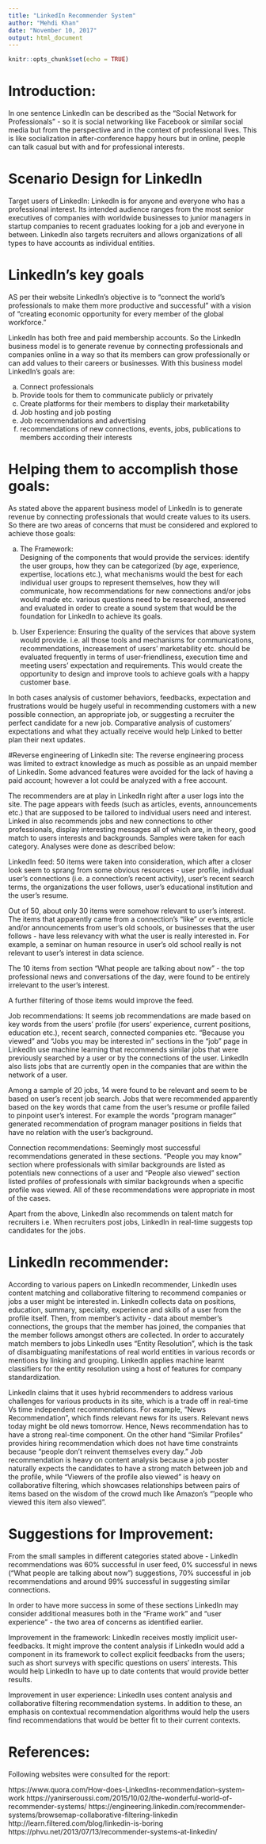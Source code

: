 ---
title: "LinkedIn Recommender System"
author: "Mehdi Khan"
date: "November 10, 2017"
output: html_document
---

```{r setup, include=FALSE}
knitr::opts_chunk$set(echo = TRUE)
```
# Introduction:
In one sentence LinkedIn can be described as the "Social Network for Professionals" - so it is social networking like Facebook or similar social media but from the perspective and in the context of professional lives. This is like socialization in after-conference happy hours but in online, people can talk casual but with and for professional interests.


# Scenario Design for LinkedIn
Target users of LinkedIn:
LinkedIn is for anyone and everyone who has a professional interest. Its intended audience ranges from the most senior executives of companies with worldwide businesses to junior managers in startup companies to recent graduates looking for a job and everyone in between. LinkedIn also targets recruiters and allows organizations of all types to have accounts as individual entities.   

# LinkedIn's key goals
AS per their website LinkedIn's objective is to “connect the world's professionals to make them more productive and successful” with a vision of “creating economic opportunity for every member of the global workforce.”

LinkedIn has both free and paid membership accounts. So the LinkedIn business model is to generate revenue by connecting professionals and companies online in a way so that its members can grow professionally or can add values to their careers or businesses. With this business model LinkedIn’s goals are:

a. Connect professionals
b. Provide tools for them to communicate publicly or privately 
c. Create platforms for their members to display their marketability
c. Job hosting and job posting
d. Job recommendations and advertising 
d. recommendations of new connections, events, jobs, publications to members according their interests

# Helping them to accomplish those goals:
As stated above the apparent business model of LinkedIn is to generate revenue by connecting professionals that would create values to its users. So there are two areas of concerns that must be considered and explored to achieve those goals:

a. The Framework:  
Designing of  the components that would provide the services: identify  the user groups, how they can be categorized (by age, experience, expertise, locations etc.), what mechanisms would the best for each individual  user groups to represent themselves, how they will communicate, how recommendations for new connections and/or jobs would made etc. various questions need to be researched, answered and evaluated in order to create a sound system that would be the foundation for LinkedIn to achieve its goals.    

b. User Experience: 
Ensuring the quality of the services that above system would provide. i.e. all those tools and mechanisms for communications, recommendations, increasement of users' marketability etc. should be evaluated frequently in terms of user-friendliness, execution time and meeting users' expectation and requirements. This would create the opportunity to design and improve tools to achieve goals with a happy customer base. 

In both cases analysis of customer behaviors, feedbacks, expectation and frustrations would be hugely useful in recommending customers with a new possible connection, an appropriate job, or suggesting a recruiter the perfect candidate for a new job. Comparative analysis of customers’ expectations and what they actually receive would help Linked to better plan their next updates.

#Reverse engineering of LinkedIn site:
The reverse engineering process was limited to extract knowledge as much as possible as an unpaid member of LinkedIn. Some advanced features were avoided for the lack of having a paid account; however a lot could be analyzed with a free account.

The recommenders are at play in LinkedIn right after a user logs into the site. The page appears with feeds (such as articles, events, announcements etc.) that are supposed to be tailored to individual users need and interest. Linked in also recommends jobs and new connections to other professionals, display interesting messages all of which are, in theory, good match to users interests and backgrounds. Samples were taken for each category.  Analyses were done as described below:

LinkedIn feed:
50 items were taken into consideration, which after a closer look seem to sprang from some obvious resources -  user profile, individual user's connections (i.e. a connection's recent activity), user's recent search terms, the organizations the user follows, user's educational institution and the user's resume. 

Out of 50, about only 30 items were somehow relevant to user's interest. The items that  apparently came from a connection's "like" or events, article and/or announcements from  user's old schools, or  businesses that the user follows - have less relevancy with what the user is really interested in. For example, a seminar on human resource in user's old school really is not relevant to user's interest in data science. 

The 10 items from section "What people are talking about now" - the top professional news and conversations of the day, were found to be entirely irrelevant to the user's interest.


A further filtering of those items would improve the feed.

Job recommendations:
It seems job recommendations are made based on key words from the users’ profile (for users' experience, current positions, education etc.), recent search, connected companies etc. 
"Because you viewed" and "Jobs you may be interested in" sections in the "job" page in LinkedIn use machine learning  that recommends similar jobs that were previously searched by a user or by the connections of the user. LinkedIn also lists jobs that are currently open in the companies that are within the network of a user. 

Among a sample of 20 jobs, 14 were found to be relevant and seem to be based on user's recent job search. Jobs that were recommended apparently based on the key words that came from the user's resume or profile failed to pinpoint user's interest. For example the words "program manager" generated recommendation of program manager positions in fields that have no relation with the user's background.

Connection recommendations:
Seemingly most successful recommendations generated in these sections. "People you may know" section where professionals with similar backgrounds are listed as potentials new connections of a user and "People also viewed" section listed profiles of professionals with similar backgrounds when a specific profile was viewed. All of these recommendations were appropriate in most of the cases.

Apart from the above, LinkedIn also recommends on talent match for recruiters i.e.  When recruiters post jobs, LinkedIn in real-time suggests top candidates for the jobs.


# LinkedIn recommender:
According to various papers on LinkedIn recommender, LinkedIn uses content matching and collaborative filtering to recommend companies or jobs a user might be interested in. LinkedIn collects data on positions, education, summary, specialty, experience and skills of a user from the profile itself. Then, from member’s activity - data about member’s connections, the groups that the member has joined, the companies that the member follows amongst others are collected.  In order to accurately match members to jobs LinkedIn uses "Entity Resolution", which is the task of disambiguating manifestations of real world entities in various records or mentions by linking and grouping. LinkedIn applies machine learnt classifiers for the entity resolution using a host of features for company standardization.

LinkedIn claims that it uses hybrid recommenders to address various challenges for various products in its site, which is a trade off in real-time Vs time independent recommendations. For example, "News Recommendation", which finds relevant news for its users. Relevant news today might be old news tomorrow. Hence, News recommendation has to have a strong real-time component. On the other hand "Similar Profiles" provides hiring recommendation which does not have time constraints because "people don’t reinvent themselves every day." Job recommendation is heavy on content analysis because a job poster naturally expects the candidates to have a strong match between job and the profile, while "Viewers of the profile also viewed" is heavy on collaborative filtering, which showcases relationships between pairs of items based on the wisdom of the crowd much like Amazon’s “‘people who viewed this item also viewed”.  


# Suggestions for Improvement:
From the small samples in different categories stated above -  LinkedIn recommendations was 60% successful in user feed, 0% successful in news ("What people are talking about now") suggestions, 70% successful in job recommendations and around 99% successful in suggesting similar connections.

In order to have more success in some of these sections LinkedIn may consider additional measures both in the  "Frame work" and "user experience" - the two area of concerns as identified earlier.

Improvement in the framework: 
LinkedIn receives mostly implicit user- feedbacks. It might improve the content analysis if LinkedIn would add a component in its framework to collect explicit feedbacks from the users; such as short surveys with specific questions on users' interests. This would help LinkedIn to have up to date contents that would provide better results.

Improvement in user experience: 
LinkedIn uses content analysis and collaborative filtering recommendation systems. In addition to these, an emphasis on contextual recommendation algorithms would help the users find recommendations that would be better fit to their current contexts.  


# References:
Following websites were consulted for the report:

https://www.quora.com/How-does-LinkedIns-recommendation-system-work
https://yanirseroussi.com/2015/10/02/the-wonderful-world-of-recommender-systems/
https://engineering.linkedin.com/recommender-systems/browsemap-collaborative-filtering-linkedin
http://learn.filtered.com/blog/linkedin-is-boring
https://phvu.net/2013/07/13/recommender-systems-at-linkedin/
